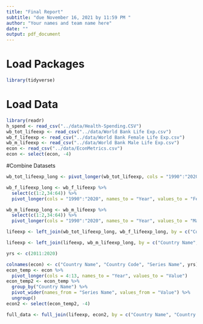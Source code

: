 ```yaml
---
title: "Final Report"
subtitle: "due November 16, 2021 by 11:59 PM "
author: "Your names and team name here"
date: ""
output: pdf_document
---
```


# Load Packages

```r
library(tidyverse) 
``` 

# Load Data
```r
library(readr)
h_spend <- read_csv("../data/Health-Spending.CSV")
wb_tot_lifeexp <- read_csv("../data/World Bank Life Exp.csv")
wb_f_lifeexp <- read_csv("../data/World Bank Female Life Exp.csv")
wb_m_lifeexp <- read_csv("../data/World Bank Male Life Exp.csv")
econ <- read_csv("../data/EconMetrics.csv")
econ <- select(econ, -4)
```

#Combine Datasets
```r
wb_tot_lifeexp_long <- pivot_longer(wb_tot_lifeexp, cols = "1990":"2020", names_to = "Year", values_to = "Total Life Expectancy")

wb_f_lifeexp_long <- wb_f_lifeexp %>%
  select(c(1:2,34:64)) %>%
  pivot_longer(cols = "1990":"2020", names_to = "Year", values_to = "Female Life Expectancy")

wb_m_lifeexp_long <- wb_m_lifeexp %>%
  select(c(1:2,34:64)) %>%
  pivot_longer(cols = "1990":"2020", names_to = "Year", values_to = "Male Life Expectancy")

lifeexp <- left_join(wb_tot_lifeexp_long, wb_f_lifeexp_long, by = c("Country Name", "Country Code", "Year"))

lifeexp <- left_join(lifeexp, wb_m_lifeexp_long, by = c("Country Name", "Country Code", "Year"))
```

```r
yrs <- c(2011:2020)

colnames(econ) <- c("Country Name", "Country Code", "Series Name", yrs)
econ_temp <- econ %>%
  pivot_longer(cols = 4:13, names_to = "Year", values_to = "Value")
econ_temp2 <- econ_temp %>%
  group_by("Country Name") %>%
  pivot_wider(names_from = "Series Name", values_from = "Value") %>%
  ungroup()
econ2 <- select(econ_temp2, -4)
```

```r
full_data <- full_join(lifeexp, econ2, by = c("Country Name", "Country Code", "Year"))
```